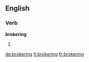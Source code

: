 ==English==

===Verb===
'''brokering'''

# {{present participle of|[[broker]]}}

[[de:brokering]]
[[fi:brokering]]
[[fr:brokering]]